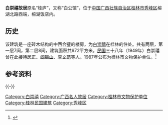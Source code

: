 {{coord|25|16|45|N|110|17|02|E|display=title|scale:10000}}
{{文物保护单位
| 级别 = 市县级
| 省名 = 广西壮族自治区
| 市/县名 = 桂林市
| 图片 = [[File:Guilin_Bai_Chongxi_Guju_2012.09.28_18-34-49.jpg|250px]]
| 名称 = 白崇禧故居
| 编号 = 
| 分类 = 近现代重要史迹及代表性建筑
| 时代 = [[中華民國|民国]]
| 所在 = [[桂林市|桂林市]][[秀峰区|秀峰区]]
| 登录 = 1987年 
}}
'''白崇禧故居'''原名“桂庐”，又称“白公馆”，位于[[中国|中国]][[广西壮族自治区|广西壮族自治区]][[桂林市|桂林市]][[秀峰区|秀峰区]]榕湖北路西端，榕湖饭店内。

==历史==
该建筑是一座砖木结构的中西合璧的楼房，为[[白崇禧|白崇禧]]在桂林的住处。共有两层，第一层7间，第二层8间，建筑面积共872平方米。[[中華民國|民国]]三十八年（1949年）白崇禧曾在此接待[[居正|居正]]、[[阎锡山|阎锡山]]、[[李文范|李文范]]等人。1987年公布为桂林市文物保护单位。<ref>{{Cite web |url=http://www.gxdqw.com/bin/mse.exe?seachword=&K=b&A=10&rec=224&run=13 |title=桂林市志·文物志·第五章 近、现代名人故居、墓葬·第一节 故居 |access-date=2012-03-07 |archive-date=2016-03-08 |archive-url=https://web.archive.org/web/20160308220749/http://gxdqw.com/bin/mse.exe?a=10&k=b&rec=224&run=13&seachword= |dead-url=no }}</ref>

==参考资料==

{{Reflist|2}}
{{-}}
[[Category:白崇禧|Category:白崇禧]]
[[Category:广西名人故居|Category:广西名人故居]]
[[Category:桂林市文物保护单位|Category:桂林市文物保护单位]]
[[Category:桂林民国建筑|Category:桂林民国建筑]]
[[Category:秀峰区|Category:秀峰区]]